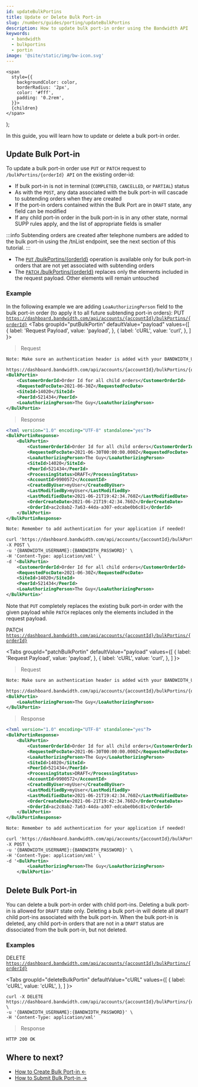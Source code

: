 ```yaml
---
id: updateBulkPortins
title: Update or Delete Bulk Port-in
slug: /numbers/guides/porting/updateBulkPortins
description: How to update bulk port-in order using the Bandwidth API
keywords:
  - bandwidth
  - bulkportins
  - portin
image: '@site/static/img/bw-icon.svg'
---
```




    <span
      style={{
        backgroundColor: color,
        borderRadius: '2px',
        color: '#fff',
        padding: '0.2rem',
      }}>
      {children}
    </span>
  );

In this guide, you will learn how to update or delete a bulk port-in order.

## Update Bulk Port-in

To update a bulk port-in order use ```PUT``` or ```PATCH``` request to ```/bulkPortins/{orderId} API``` on the existing order-id:
* If bulk port-in is not in terminal (```COMPLETED```, ```CANCELLED```, or ```PARTIAL```) status
* As with the ```POST```, any data associated with the bulk port-in will cascade to subtending orders when they are created
* If the port-in orders contained within the Bulk Port are in ```DRAFT``` state, any field can be modified
* If any child port-in order in the bulk port-in is in any other state, normal SUPP rules apply, and the list of appropriate fields is smaller

:::info
Subtending orders are created after telephone numbers are added to the bulk port-in using the /tnList endpoint, see the next section of this tutorial.
:::

* The [```PUT``` /bulkPortins/{orderId}](/apis/numbers/#operation/PutBulkOrder//) operation is available only for bulk port-in orders that are not yet associated with subtending orders
* The [```PATCH``` /bulkPortins/{orderId}](/apis/numbers/#operation/PatchBulkOrder//) replaces only the elements included in the request payload. Other elements will remain untouched

### Example

In the following example we are adding ```LoaAuthorizingPerson``` field to the bulk port-in order (to apply it to all future subtending port-in orders):
<Highlight color="#9a59c5">PUT</Highlight> <code>https://dashboard.bandwidth.com/api/accounts/{accountId}/bulkPortins/{orderId}</code>
<Tabs
    groupId="putBulkPortin"
    defaultValue="payload"
    values={[
        { label: 'Request Payload', value: 'payload', },
        { label: 'cURL', value: 'curl', },
    ]
    }>
<TabItem value="payload">

> Request

```xml
Note: Make sure an authentication header is added with your BANDWIDTH_USERNAME and BANDWIDTH_PASSWORD

https://dashboard.bandwidth.com/api/accounts/{accountId}/bulkPortins/{orderId}
<BulkPortin>
    <CustomerOrderId>Order Id for all child orders</CustomerOrderId>
    <RequestedFocDate>2021-06-30Z</RequestedFocDate>
    <SiteId>14020</SiteId>
    <PeerId>521434</PeerId>
    <LoaAuthorizingPerson>The Guy</LoaAuthorizingPerson>
</BulkPortin>
```

> Response

```xml
<?xml version="1.0" encoding="UTF-8" standalone="yes"?>
<BulkPortinResponse>
    <BulkPortin>
        <CustomerOrderId>Order Id for all child orders</CustomerOrderId>
        <RequestedFocDate>2021-06-30T00:00:00.000Z</RequestedFocDate>
        <LoaAuthorizingPerson>The Guy</LoaAuthorizingPerson>
        <SiteId>14020</SiteId>
        <PeerId>521434</PeerId>
        <ProcessingStatus>DRAFT</ProcessingStatus>
        <AccountId>9900572</AccountId>
        <CreatedByUser>myUser</CreatedByUser>
        <LastModifiedBy>myUser</LastModifiedBy>
        <LastModifiedDate>2021-06-21T19:42:34.760Z</LastModifiedDate>
        <OrderCreateDate>2021-06-21T19:42:34.760Z</OrderCreateDate>
        <OrderId>ac2c8ab2-7a63-44da-a307-edcabe0b6c81</OrderId>
    </BulkPortin>
</BulkPortinResponse>
```

</TabItem>
<TabItem value="curl">

```xml
Note: Remember to add authentication for your application if needed!

curl 'https://dashboard.bandwidth.com/api/accounts/{accountId}/bulkPortins/{orderId}' \
-X POST \
-u '{BANDWIDTH_USERNAME}:{BANDWIDTH_PASSWORD}' \
-H 'Content-Type: application/xml' \
-d '<BulkPortin>
    <CustomerOrderId>Order Id for all child orders</CustomerOrderId>
    <RequestedFocDate>2021-06-30Z</RequestedFocDate>
    <SiteId>14020</SiteId>
    <PeerId>521434</PeerId>
    <LoaAuthorizingPerson>The Guy</LoaAuthorizingPerson>
</BulkPortin>'
```

</TabItem>
</Tabs>

Note that ```PUT``` completely replaces the existing bulk port-in order with the given payload while ```PATCH``` replaces only the elements included in the request payload.

<Highlight color="#652B51">PATCH</Highlight> <code>https://dashboard.bandwidth.com/api/accounts/{accountId}/bulkPortins/{orderId}</code>

<Tabs
    groupId="patchBulkPortin"
    defaultValue="payload"
    values={[
        { label: 'Request Payload', value: 'payload', },
        { label: 'cURL', value: 'curl', },
    ]
    }>
<TabItem value="payload">

> Request

```xml
Note: Make sure an authentication header is added with your BANDWIDTH_USERNAME and BANDWIDTH_PASSWORD

https://dashboard.bandwidth.com/api/accounts/{accountId}/bulkPortins/{orderId}
<BulkPortin>
    <LoaAuthorizingPerson>The Guy</LoaAuthorizingPerson>
</BulkPortin>
```

> Response

```xml
<?xml version="1.0" encoding="UTF-8" standalone="yes"?>
<BulkPortinResponse>
    <BulkPortin>
        <CustomerOrderId>Order Id for all child orders</CustomerOrderId>
        <RequestedFocDate>2021-06-30T00:00:00.000Z</RequestedFocDate>
        <LoaAuthorizingPerson>The Guy</LoaAuthorizingPerson>
        <SiteId>14020</SiteId>
        <PeerId>521434</PeerId>
        <ProcessingStatus>DRAFT</ProcessingStatus>
        <AccountId>9900572</AccountId>
        <CreatedByUser>myUser</CreatedByUser>
        <LastModifiedBy>myUser</LastModifiedBy>
        <LastModifiedDate>2021-06-21T19:42:34.760Z</LastModifiedDate>
        <OrderCreateDate>2021-06-21T19:42:34.760Z</OrderCreateDate>
        <OrderId>ac2c8ab2-7a63-44da-a307-edcabe0b6c81</OrderId>
    </BulkPortin>
</BulkPortinResponse>
```

</TabItem>
<TabItem value="curl">

```xml
Note: Remember to add authentication for your application if needed!

curl 'https://dashboard.bandwidth.com/api/accounts/{accountId}/bulkPortins/{orderId}' \
-X POST \
-u '{BANDWIDTH_USERNAME}:{BANDWIDTH_PASSWORD}' \
-H 'Content-Type: application/xml' \
-d '<BulkPortin>
        <LoaAuthorizingPerson>The Guy</LoaAuthorizingPerson>
    </BulkPortin>'
```

</TabItem>
</Tabs>

## Delete Bulk Port-in

You can delete a bulk port-in order with child port-ins. Deleting a bulk port-in is allowed for ```DRAFT``` state only. Deleting a bulk port-in will delete all ```DRAFT``` child port-ins associated with the bulk port-in. When the bulk port-in is deleted, any child port-in orders that are not in a ```DRAFT``` status are dissociated from the bulk port-in, but not deleted.

### Examples
<Highlight color="#ff6f47">DELETE</Highlight> <code>https://dashboard.bandwidth.com/api/accounts/{accountId}/bulkPortins/{orderId}</code>

<Tabs
    groupId="deleteBulkPortin"
    defaultValue="cURL"
    values={[
        { label: 'cURL', value: 'cURL', },
    ]
    }>
<TabItem value="cURL">

```http
curl -X DELETE https://dashboard.bandwidth.com/api/accounts/{accountId}/bulkPortins/{orderId}} \
-u '{BANDWIDTH_USERNAME}:{BANDWIDTH_PASSWORD}' \
-H 'Content-Type: application/xml'
```

> Response

```http
HTTP 200 OK
```

</TabItem>
</Tabs>

## Where to next?

- [How to Create Bulk Port-in ←](/docs/numbers/guides/porting/createBulkPortins//)
- [How to Submit Bulk Port-in →](/docs/numbers/guides/porting/submitBulkPortins//)
